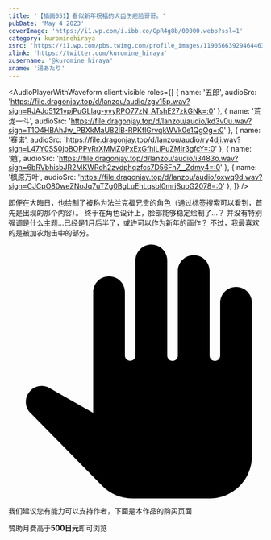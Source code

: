```yaml
---
title: '【插画051】看似新年祝福的犬齿伤疤脸哥哥。'
pubDate: 'May 4 2023'
coverImage: 'https://i1.wp.com/i.ibb.co/GpR4g8b/00000.webp?ssl=1'
category: kurominehiraya
xsrc: 'https://i1.wp.com/pbs.twimg.com/profile_images/1190566392946446336/zvbqudqa.jpg?ssl=1'
xlink: 'https://twitter.com/kuromine_hiraya'
xusername: '@kuromine_hiraya'
xname: '湯あたり'
---
```


<AudioPlayerWithWaveform
client:visible
  roles={[
    { name: '五郎', audioSrc: 'https://file.dragonjay.top/d/lanzou/audio/zgv15p.wav?sign=RJAJo5121vpjPuGLlag-yvyRPO77zN_ATshE27zkGNk=:0' },
    { name: '荒泷一斗', audioSrc: 'https://file.dragonjay.top/d/lanzou/audio/kd3v0u.wav?sign=T1O4HBAhJw_PBXkMaU82IB-RPKflGrvqkWVk0e1QgOg=:0' },
    { name: '赛诺', audioSrc: 'https://file.dragonjay.top/d/lanzou/audio/ry4dji.wav?sign=L47Y0SS0jpBOPPvRrXMMZ0PxExGfhiLiPuZMIr3gfcY=:0' },
    { name: '魈', audioSrc: 'https://file.dragonjay.top/d/lanzou/audio/i3483o.wav?sign=6bRVbhisbJR2MKWRdh2zvdphqzfcs7D56Fh7__Zdmy4=:0' },
    { name: '枫原万叶', audioSrc: 'https://file.dragonjay.top/d/lanzou/audio/oxwq9d.wav?sign=CJCpO80weZNoJq7uTZg0BgLuEhLqsbl0mrjSuoG2078=:0' },
  ]}
/>

即便在大晦日，也绘制了被称为法兰克福兄贵的角色（通过标签搜索可以看到，首先是出现的那个内容）。
终于在角色设计上，脸部能够稳定绘制了…？ 并没有特别强调是什么主题…已经是1月后半了，或许可以作为新年的画作？ 不过，我最喜欢的是被加农炮击中的部分。

<div class="grid gap-2 grid-cols-2">

<PostImage src1="https://i1.wp.com/i.ibb.co/GpR4g8b/00000.webp?ssl=1" src2="https://i1.wp.com/i.ibb.co/vcRMpzm/00001.webp?ssl=1" text="abs, bara, bare_pectorals, chest_hair, feet_out_of_frame, large_pectorals, male_focus, muscular, muscular_male, nipples, pectorals, short_hair, sideburns, thick_thighs, thighs, bulge, facial_hair, solo, body_hair, festival, navel, happy_sex, stubble, underwear, male_underwear, chest_harness, long_sideburns, year_of_the_ox, navel_hair, 1boy, thigh_cutout, dark_blue_hair, harness, streaked_hair, cow_horns, erection, mature_male, animal_ears, halloween_costume, medium_hair, biceps, underwear_only, japanese_clothes, multicolored_hair, happi, minotaur, revealing_clothes, blush, pumpkin_hat, pectoral_press, open_clothes, chibi, black_hair, brown_hair, tied_hair, animal_costume, halloween, loincloth, oversized_object, undressing, goatee, completely_nude, full_body, brown_fur, topless_male, horns, cow_ears" client:visible />


</div>

<div class="my-3 flex scroll-mt-[calc(64px_+_32px)] rounded-xl border border-solid border-[rgba(209,142,0,0.3)] bg-[rgba(255,249,235,0.5)] bg-none px-4 py-3 text-sm font-normal leading-normal tracking-[0px] text-[rgb(28,32,37)] shadow-none">
  <div class="mr-3 flex px-0 pb-0 pt-3 text-[22px] text-[rgb(171,104,0)] opacity-90">
    <svg class="inline-block h-[1em] w-[1em] shrink-0 select-none fill-current text-xl transition-[fill] delay-[0ms] duration-200 ease-in-out" aria-hidden="true" viewBox="0 0 24 24"><path d="M21.5 4c-.83 0-1.5.67-1.5 1.5v5c0 .28-.22.5-.5.5s-.5-.22-.5-.5v-8c0-.83-.67-1.5-1.5-1.5S16 1.67 16 2.5v8c0 .28-.22.5-.5.5s-.5-.22-.5-.5v-9c0-.83-.67-1.5-1.5-1.5S12 .67 12 1.5v8.99c0 .28-.22.5-.5.5s-.5-.22-.5-.5V4.5c0-.83-.67-1.5-1.5-1.5S8 3.67 8 4.5v11.41l-4.12-2.35c-.58-.33-1.3-.24-1.78.22-.6.58-.62 1.54-.03 2.13l6.78 6.89c.75.77 1.77 1.2 2.85 1.2H19c2.21 0 4-1.79 4-4V5.5c0-.83-.67-1.5-1.5-1.5"></path></svg>
  </div>
  <div class="min-w-0 overflow-auto px-0 py-2">
    <p class="m-0 scroll-mt-[calc(64px_+_32px)] text-base font-normal leading-normal tracking-[0px]" id="feedback-description">我们建议您有能力可以支持作者，下面是本作品的购买页面</p>
    <div class="font-[bold] text-sm">赞助月费高于<strong>500日元</strong>即可浏览</div>
    <AtherCard title="FANBOX" link="https://kurominehiraya.fanbox.cc/posts/3295586" icon="" client:visible />
  </div>
</div>

<CopyLinkButton client:visible />
<AppreciateQRCodes client:visible />